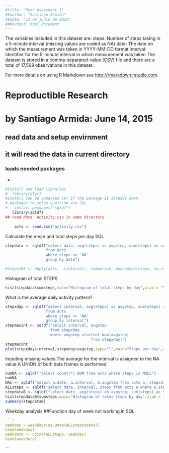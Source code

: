 ```yaml
---
#title: "Peer Assesment 1"
##author: "Santiago Armida"
##date: "12 de junio de 2015"
###output: html_document
---
```


The variables included in this dataset are:
  steps: Number of steps taking in a 5-minute interval (missing values are coded as NA)
  date: The date on which the measurement was taken in YYYY-MM-DD format
  interval: Identifier for the 5-minute interval in which measurement was taken
The dataset is stored in a comma-separated-value (CSV) file and there are a total of 17,568 observations in this dataset.

For more details on using R Markdown see <http://rmarkdown.rstudio.com>.

#  Reproductible Research
# by Santiago Armida: June 14, 2015
## read data and setup envirnment
##  it will read the data in current directory
### loads needed packages
- \usepackage{sqldf}
```r
#Install and load libraries
#  library(plyr)
#Install can be comented (#) if the package is already down
# packages to solve question via SQL
#   install.packages("sqldf")
   library(sqldf)
## read data  Activity.csv in same directory
    
    acts <- read.csv("activity.csv")
```
Calculate the mean and total steps per day SQL
```r
stepdata <- sqldf("select date, avg(steps) as avgstep, sum(steps) as sumsteps 
                  from acts
                  where steps <> 'NA'
                  group by date")

#stepsINT <- ddply(acts, .(interval), summarize, mean=mean(steps, na.rm = TRUE))
```
Histogram of total STEPS

```r
hist(stepdata$sumsteps,main="Histogram of total steps by day",xlab = "Steps in interval",ylab = "Distribution of steps",col = "green")
```

What is the average daily activity pattern?
```r
stepxday <- sqldf("select interval, avg(steps) as avgstep, sum(steps) as sumsteps
                  from acts
                  where steps <> 'NA'
                  group by interval")
stepmaxint <- sqldf("select interval, avgstep
                    from stepxday
                    where avgstep =(select max(avgstep)
                                      from stepxday)")
stepmaxint
plot(stepxday$interval,stepxday$avgstep,type="l",main="Steps per day",xlab = "Steps in interval 00:00 to 24:00",ylab = "Distribution of steps",col = "blue")
```
Imputing missing values
The average for the interval is assigned to the NA value
A UNION of both data frames is performed

```r
numNA <- sqldf("select count(*) NUM from acts where steps is NULL")
numNA
NAs <- sqldf("select a.date, a.interval, b.avgstep from acts a, stepxday b where a.steps is NULL and a.interval = b.interval") 
ALLsteps <- sqldf("select date, interval, steps from acts a where a.steps is NOT NULL UNION select * from NAs order by 1,2")
stepdataB <- sqldf("select date, avg(steps) as avgstep, sum(steps) as sumsteps from ALLsteps  group by date")
hist(stepdataB$sumsteps,main="Histogram of total steps by day",xlab = "Steps in interval",ylab = "Distribution of steps",col = "orange")
summary(stepdataB)
```
Weekday analysis
##Function day of week not working in SQL
```r
```r
weekday = weekdays(as.Date(ALLsteps$date))
head(weekday)
weekdata <- cbind(ALLsteps, weekday)
head(weekdata)
```
```
